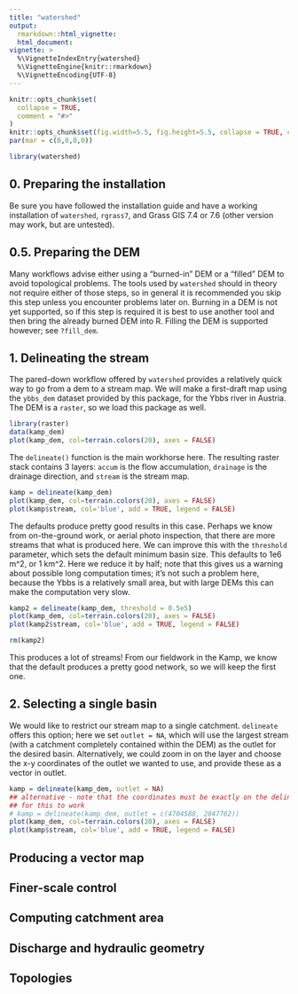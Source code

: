 ```yaml
---
title: "watershed"
output: 
  rmarkdown::html_vignette:
  html_document:
vignette: >
  %\VignetteIndexEntry{watershed}
  %\VignetteEngine{knitr::rmarkdown}
  %\VignetteEncoding{UTF-8}
---
```


```r
knitr::opts_chunk$set(
  collapse = TRUE,
  comment = "#>"
)
knitr::opts_chunk$set(fig.width=5.5, fig.height=5.5, collapse = TRUE, comment = "##", dev="png")
par(mar = c(0,0,0,0))
```

```r
library(watershed)
```


## 0. Preparing the installation

Be sure you have followed the installation guide and have a working installation of `watershed`, `rgrass7`, and Grass GIS 7.4 or 7.6 (other version may work, but are untested).

## 0.5. Preparing the DEM

Many workflows advise either using a "burned-in" DEM or a "filled" DEM to avoid topological problems. The tools used by `watershed` should in theory not require either of those steps, so in general it is recommended you skip this step unless you encounter problems later on. Burning in a DEM is not yet supported, so if this step is required it is best to use another tool and then bring the already burned DEM into R. Filling the DEM is supported however; see `?fill_dem`. 

## 1. Delineating the stream

The pared-down workflow offered by `watershed` provides a relatively quick way to go from a dem to a stream map. We will make a first-draft map using the `ybbs_dem` dataset provided by this package, for the Ybbs river in Austria. The DEM is a `raster`, so we load this package as well.

```r
library(raster)
data(kamp_dem)
plot(kamp_dem, col=terrain.colors(20), axes = FALSE)
```

The `delineate()` function is the main workhorse here. The resulting raster stack contains 3 layers: `accum` is the flow accumulation, `drainage` is the drainage direction, and `stream` is the stream map.

```r
kamp = delineate(kamp_dem)
plot(kamp_dem, col=terrain.colors(20), axes = FALSE)
plot(kamp$stream, col='blue', add = TRUE, legend = FALSE)
```

The defaults produce pretty good results in this case. Perhaps we know from on-the-ground work, or aerial photo inspection, that there are more streams that what is produced here. We can improve this with the `threshold` parameter, which sets the default minimum basin size. This defaults to 1e6 m^2, or 1 km^2. Here we reduce it by half; note that this gives us a warning about possible long computation times; it's not such a problem here, because the Ybbs is a relatively small area, but with large DEMs this can make the computation very slow.

```r
kamp2 = delineate(kamp_dem, threshold = 0.5e5)
plot(kamp_dem, col=terrain.colors(20), axes = FALSE)
plot(kamp2$stream, col='blue', add = TRUE, legend = FALSE)

rm(kamp2)
```

This produces a lot of streams! From our fieldwork in the Kamp, we know that the default produces a pretty good network, so we will keep the first one.

## 2. Selecting a single basin

We would like to restrict our stream map to a single catchment. `delineate` offers this option; here we set `outlet = NA`, which will use the largest stream (with a catchment completely contained within the DEM) as the outlet for the desired basin. Alternatively, we could zoom in on the layer and choose the x-y coordinates of the outlet we wanted to use, and provide these as a vector in outlet.


```r
kamp = delineate(kamp_dem, outlet = NA)
## alternative - note that the coordinates must be exactly on the delineated stream
## for this to work
# kamp = delineate(kamp_dem, outlet = c(4704588, 2847762))
plot(kamp_dem, col=terrain.colors(20), axes = FALSE)
plot(kamp$stream, col='blue', add = TRUE, legend = FALSE)
```


## Producing a vector map

## Finer-scale control

## Computing catchment area

## Discharge and hydraulic geometry

## Topologies
